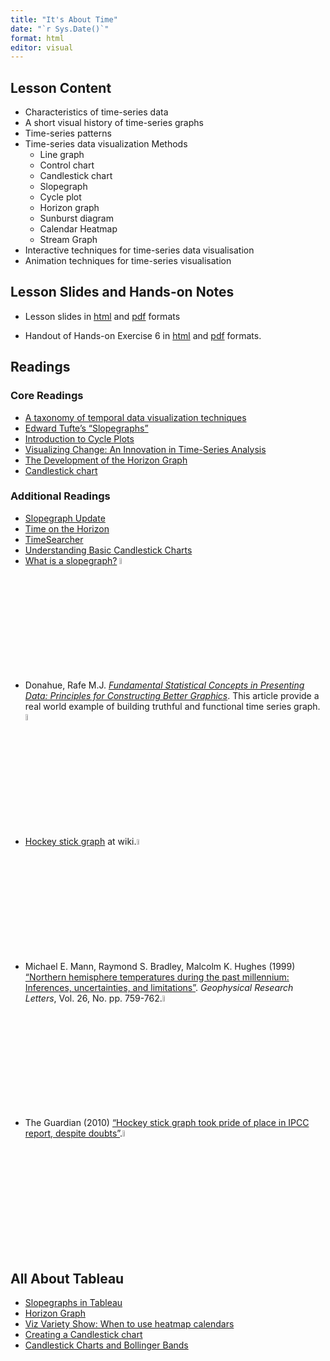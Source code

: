```yaml
---
title: "It's About Time"
date: "`r Sys.Date()`"
format: html
editor: visual
---
```


## Lesson Content

-   Characteristics of time-series data
-   A short visual history of time-series graphs
-   Time-series patterns
-   Time-series data visualization Methods
    -   Line graph
    -   Control chart
    -   Candlestick chart
    -   Slopegraph
    -   Cycle plot
    -   Horizon graph
    -   Sunburst diagram
    -   Calendar Heatmap
    -   Stream Graph
-   Interactive techniques for time-series data visualisation
-   Animation techniques for time-series visualisation

## Lesson Slides and Hands-on Notes

-   Lesson slides in [html](../lesson/Lesson06/Lesson06-It_is_About_Time.html) and [pdf](../lesson/Lesson06/Lesson06-It_is_About_Time.pdf) formats

-   Handout of Hands-on Exercise 6 in [html](../Hands-on_Ex/Hands-on_Ex06/Hands-on_Ex06-TimeVis.html) and [pdf](../Hands-on_Ex/Hands-on_Ex06/Hands-on_Ex06-TimeVis.pdf) formats.

## Readings

### Core Readings

-   [A taxonomy of temporal data visualization techniques](http://citeseerx.ist.psu.edu/viewdoc/download?doi=10.1.1.122.8704&rep=rep1&type=pdf)
-   [Edward Tufte's "Slopegraphs"](http://charliepark.org/slopegraphs/)
-   [Introduction to Cycle Plots](http://www.perceptualedge.com/articles/guests/intro_to_cycle_plots.pdf)
-   [Visualizing Change: An Innovation in Time-Series Analysis](http://www.perceptualedge.com/articles/visual_business_intelligence/visualizing_change.pdf)
-   [The Development of the Horizon Graph](http://citeseerx.ist.psu.edu/viewdoc/download;jsessionid=08076DD0A1346CB0F3AE2A98A5FB17A0?doi=10.1.1.363.5396&rep=rep1&type=pdf)
-   [Candlestick chart](https://en.wikipedia.org/wiki/Candlestick_chart)

### Additional Readings

-   [Slopegraph Update](http://charliepark.org/a-slopegraph-update/)
-   [Time on the Horizon](http://www.perceptualedge.com/articles/visual_business_intelligence/time_on_the_horizon.pdf)
-   [TimeSearcher](http://www.cs.umd.edu/hcil/timesearcher/)
-   [Understanding Basic Candlestick Charts](https://www.investopedia.com/trading/candlestick-charting-what-is-it/)
-   [What is a slopegraph?](https://www.storytellingwithdata.com/blog/2020/7/27/what-is-a-slopegraph) ![](img/image1.jpg){width="5%"}
-   Donahue, Rafe M.J. [*Fundamental Statistical Concepts in Presenting Data: Principles for Constructing Better Graphics*](https://byuistats.github.io/CSE150/files/FSCPD_Donahue_callcenter.pdf). This article provide a real world example of building truthful and functional time series graph.![](img/image1.jpg){width="5%"}
-   [Hockey stick graph](https://en.wikipedia.org/wiki/Hockey_stick_graph) at wiki.![](img/image1.jpg){width="5%"}
-   Michael E. Mann, Raymond S. Bradley, Malcolm K. Hughes (1999) ["Northern hemisphere temperatures during the past millennium: Inferences, uncertainties, and limitations"](https://agupubs.onlinelibrary.wiley.com/doi/abs/10.1029/1999GL900070). *Geophysical Research Letters*, Vol. 26, No. pp. 759-762.![](img/image1.jpg){width="5%"}
-   The Guardian (2010) ["Hockey stick graph took pride of place in IPCC report, despite doubts"](https://www.theguardian.com/environment/2010/feb/09/hockey-stick-graph-ipcc-report).![](img/image1.jpg){width="5%"}

## All About Tableau

-   [Slopegraphs in Tableau](http://dataremixed.com/2013/12/slopegraphs-in-tableau/)
-   [Horizon Graph](https://www.tableau.com/learn/tutorials/on-demand/horizon-charts)
-   [Viz Variety Show: When to use heatmap calendars](https://www.tableau.com/about/blog/2017/2/viz-variety-show-heatmaps-66330)
-   [Creating a Candlestick chart](https://kb.tableau.com/articles/howto/creating-a-candlestick-chart)
-   [Candlestick Charts and Bollinger Bands](https://www.tableau.com/learn/tutorials/on-demand/candlestick-charts-and-bollinger-bands)
